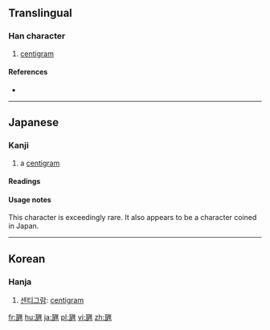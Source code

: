 ==Translingual==

===Han character===
{{Han char|rn=98|rad=瓦|as=09|sn=14|four=|canj=MNMWG}}

# [[centigram]]

====References====
* {{Han ref|kx=0750.231|dkj=21561|dj=1159.010|hdz=21428.011|uh=7505|ud=29957}}

----

==Japanese==

===Kanji===
{{ja-kanji|grade=|rs=瓦09}}

# a [[centigram]]

====Readings====
{{ja-readings
|kun=[[センチグラム]] (senchiguramu)
}}

====Usage notes====
This character is exceedingly rare. It also appears to be a character coined in Japan.

----

==Korean==

===Hanja===
{{ko-hanja|hangeul=[[리]]>[[이]]|eumhun=|rv=ri>i|mr=ri>i|y=li>i}}

# [[센티그람]]: [[centigram]]

[[fr:甅]]
[[hu:甅]]
[[ja:甅]]
[[pl:甅]]
[[vi:甅]]
[[zh:甅]]